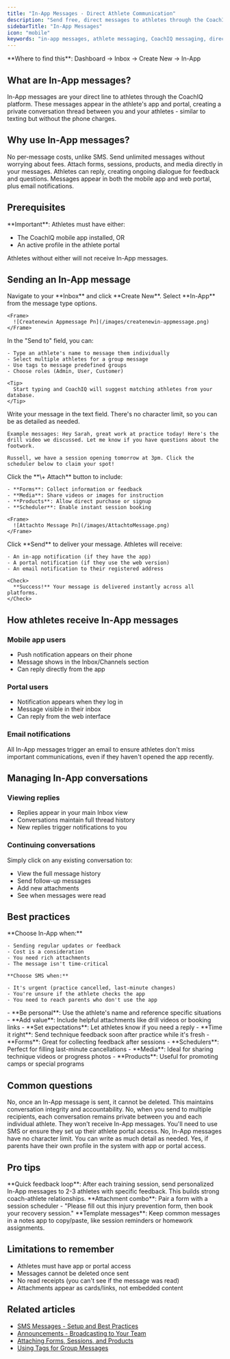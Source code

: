 ```yaml
---
title: "In-App Messages - Direct Athlete Communication"
description: "Send free, direct messages to athletes through the CoachIQ app and athlete portal. Learn how to use in-app messaging for personalized coaching communication."
sidebarTitle: "In-App Messages"
icon: "mobile"
keywords: "in-app messages, athlete messaging, CoachIQ messaging, direct messages, coaching communication"
---
```


<Info>
  **Where to find this**: Dashboard → Inbox → Create New → In-App
</Info>

## What are In-App messages?

In-App messages are your direct line to athletes through the CoachIQ platform. These messages appear in the athlete's app and portal, creating a private conversation thread between you and your athletes - similar to texting but without the phone charges.

## Why use In-App messages?

<CardGroup cols={2}>
  <Card title="Free messaging" icon="dollar">
    No per-message costs, unlike SMS. Send unlimited messages without worrying about fees.
  </Card>
  <Card title="Rich attachments" icon="paperclip">
    Attach forms, sessions, products, and media directly in your messages.
  </Card>
  <Card title="Two-way conversation" icon="comments">
    Athletes can reply, creating ongoing dialogue for feedback and questions.
  </Card>
  <Card title="Multi-platform delivery" icon="devices">
    Messages appear in both the mobile app and web portal, plus email notifications.
  </Card>
</CardGroup>

## Prerequisites

<Warning>
  **Important**: Athletes must have either:

  - The CoachIQ mobile app installed, OR
  - An active profile in the athlete portal

  Athletes without either will not receive In-App messages.
</Warning>

## Sending an In-App message

<Steps>
  <Step title="Open the message composer">
    Navigate to your **Inbox** and click **Create New**. Select **In-App** from the message type options.

    <Frame>
      ![Createnewin Appmessage Pn](/images/createnewin-appmessage.png)
    </Frame>
  </Step>
  <Step title="Select your recipients">
    In the "Send to" field, you can:

    - Type an athlete's name to message them individually
    - Select multiple athletes for a group message
    - Use tags to message predefined groups
    - Choose roles (Admin, User, Customer)

    <Tip>
      Start typing and CoachIQ will suggest matching athletes from your database.
    </Tip>
  </Step>
  <Step title="Compose your message">
    Write your message in the text field. There's no character limit, so you can be as detailed as needed.

    Example messages: Hey Sarah, great work at practice today! Here's the drill video we discussed. Let me know if you have questions about the footwork.

    Russell, we have a session opening tomorrow at 3pm. Click the scheduler below to claim your spot!
  </Step>
  <Step title="Add attachments (optional)">
    Click the **\+ Attach** button to include:

    - **Forms**: Collect information or feedback
    - **Media**: Share videos or images for instruction
    - **Products**: Allow direct purchase or signup
    - **Scheduler**: Enable instant session booking

    <Frame>
      ![Attachto Message Pn](/images/AttachtoMessage.png)
    </Frame>
  </Step>
  <Step title="Send the message">
    Click **Send** to deliver your message. Athletes will receive:

    - An in-app notification (if they have the app)
    - A portal notification (if they use the web version)
    - An email notification to their registered address

    <Check>
      **Success!** Your message is delivered instantly across all platforms.
    </Check>
  </Step>
</Steps>

## How athletes receive In-App messages

### Mobile app users

- Push notification appears on their phone
- Message shows in the Inbox/Channels section
- Can reply directly from the app

### Portal users

- Notification appears when they log in
- Message visible in their inbox
- Can reply from the web interface

### Email notifications

All In-App messages trigger an email to ensure athletes don't miss important communications, even if they haven't opened the app recently.

## Managing In-App conversations

### Viewing replies

- Replies appear in your main Inbox view
- Conversations maintain full thread history
- New replies trigger notifications to you

### Continuing conversations

Simply click on any existing conversation to:

- View the full message history
- Send follow-up messages
- Add new attachments
- See when messages were read

## Best practices

<AccordionGroup>
  <Accordion title="When to use In-App vs SMS">
    **Choose In-App when:**

    - Sending regular updates or feedback
    - Cost is a consideration
    - You need rich attachments
    - The message isn't time-critical

    **Choose SMS when:**

    - It's urgent (practice cancelled, last-minute changes)
    - You're unsure if the athlete checks the app
    - You need to reach parents who don't use the app
  </Accordion>
  <Accordion title="Effective message strategies">
    - **Be personal**: Use the athlete's name and reference specific situations
    - **Add value**: Include helpful attachments like drill videos or booking links
    - **Set expectations**: Let athletes know if you need a reply
    - **Time it right**: Send technique feedback soon after practice while it's fresh
  </Accordion>
  <Accordion title="Attachment best practices">
    - **Forms**: Great for collecting feedback after sessions
    - **Schedulers**: Perfect for filling last-minute cancellations
    - **Media**: Ideal for sharing technique videos or progress photos
    - **Products**: Useful for promoting camps or special programs
  </Accordion>
</AccordionGroup>

## Common questions

<AccordionGroup>
  <Accordion title="Can I delete a sent message?">
    No, once an In-App message is sent, it cannot be deleted. This maintains conversation integrity and accountability.
  </Accordion>
  <Accordion title="Do group In-App messages show everyone's replies?">
    No, when you send to multiple recipients, each conversation remains private between you and each individual athlete.
  </Accordion>
  <Accordion title="What if an athlete doesn't have the app?">
    They won't receive In-App messages. You'll need to use SMS or ensure they set up their athlete portal access.
  </Accordion>
  <Accordion title="Is there a limit on message length?">
    No, In-App messages have no character limit. You can write as much detail as needed.
  </Accordion>
  <Accordion title="Can parents receive In-App messages?">
    Yes, if parents have their own profile in the system with app or portal access.
  </Accordion>
</AccordionGroup>

## Pro tips

<Tip>
  **Quick feedback loop**: After each training session, send personalized In-App messages to 2-3 athletes with specific feedback. This builds strong coach-athlete relationships.
</Tip>

<Tip>
  **Attachment combo**: Pair a form with a session scheduler - "Please fill out this injury prevention form, then book your recovery session."
</Tip>

<Tip>
  **Template messages**: Keep common messages in a notes app to copy/paste, like session reminders or homework assignments.
</Tip>

## Limitations to remember

- Athletes must have app or portal access
- Messages cannot be deleted once sent
- No read receipts (you can't see if the message was read)
- Attachments appear as cards/links, not embedded content

## Related articles

- [SMS Messages - Setup and Best Practices](/inbox/sms-messages)
- [Announcements - Broadcasting to Your Team](/inbox/announcements)
- [Attaching Forms, Sessions, and Products](/inbox/attachments)
- [Using Tags for Group Messages](/inbox/group-messages)
